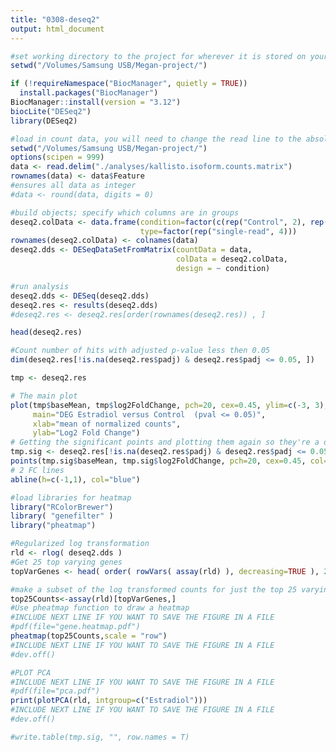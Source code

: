 ```yaml
---
title: "0308-deseq2"
output: html_document
---
```

```r
#set working directory to the project for wherever it is stored on your computer
setwd("/Volumes/Samsung USB/Megan-project/")
```

```r
if (!requireNamespace("BiocManager", quietly = TRUE))
  install.packages("BiocManager")
BiocManager::install(version = "3.12")
biocLite("DESeq2")
library(DESeq2)
```



```r
#load in count data, you will need to change the read line to the absolute path
setwd("/Volumes/Samsung USB/Megan-project/")
options(scipen = 999)
data <- read.delim("./analyses/kallisto.isoform.counts.matrix")
rownames(data) <- data$Feature
#ensures all data as integer
#data <- round(data, digits = 0)
```


```r
#build objects; specify which columns are in groups
deseq2.colData <- data.frame(condition=factor(c(rep("Control", 2), rep("Estradiol", 2))), 
                             type=factor(rep("single-read", 4)))
rownames(deseq2.colData) <- colnames(data)
deseq2.dds <- DESeqDataSetFromMatrix(countData = data,
                                     colData = deseq2.colData, 
                                     design = ~ condition)

```

```r
#run analysis
deseq2.dds <- DESeq(deseq2.dds)
deseq2.res <- results(deseq2.dds)
#deseq2.res <- deseq2.res[order(rownames(deseq2.res)) , ]

head(deseq2.res)
```

```r
#Count number of hits with adjusted p-value less then 0.05
dim(deseq2.res[!is.na(deseq2.res$padj) & deseq2.res$padj <= 0.05, ])

tmp <- deseq2.res
```

```r
# The main plot
plot(tmp$baseMean, tmp$log2FoldChange, pch=20, cex=0.45, ylim=c(-3, 3), log="x", col="darkgray",
     main="DEG Estradiol versus Control  (pval <= 0.05)",
     xlab="mean of normalized counts",
     ylab="Log2 Fold Change")
# Getting the significant points and plotting them again so they're a different color
tmp.sig <- deseq2.res[!is.na(deseq2.res$padj) & deseq2.res$padj <= 0.05, ]
points(tmp.sig$baseMean, tmp.sig$log2FoldChange, pch=20, cex=0.45, col="red")
# 2 FC lines
abline(h=c(-1,1), col="blue")
```
```r
#load libraries for heatmap
library("RColorBrewer")
library( "genefilter" )
library("pheatmap")
```
```r
#Regularized log transformation
rld <- rlog( deseq2.dds )
#Get 25 top varying genes
topVarGenes <- head( order( rowVars( assay(rld) ), decreasing=TRUE ), 25)
```

```r
#make a subset of the log transformed counts for just the top 25 varying genes
top25Counts<-assay(rld)[topVarGenes,]
#Use pheatmap function to draw a heatmap
#INCLUDE NEXT LINE IF YOU WANT TO SAVE THE FIGURE IN A FILE
#pdf(file="gene.heatmap.pdf")
pheatmap(top25Counts,scale = "row")
#INCLUDE NEXT LINE IF YOU WANT TO SAVE THE FIGURE IN A FILE
#dev.off()
```
```r
#PLOT PCA
#INCLUDE NEXT LINE IF YOU WANT TO SAVE THE FIGURE IN A FILE
#pdf(file="pca.pdf")
print(plotPCA(rld, intgroup=c("Estradiol")))
#INCLUDE NEXT LINE IF YOU WANT TO SAVE THE FIGURE IN A FILE
#dev.off()
```


```r
#write.table(tmp.sig, "", row.names = T)

```


